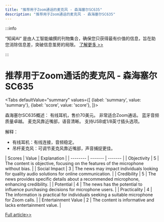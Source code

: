 ```yaml
---
title: "推荐用于Zoom通话的麦克风 - 森海塞尔SC635"
description: "推荐用于Zoom通话的麦克风 - 森海塞尔SC635"
---
```



:::info

“知闻AI“ 是由人工智能编撰的刊物集合，确保您只获得最有价值的信息，旨在助您消除信息差，突破信息茧房的局限。  [了解更多 >>](/zh-Hans/docs/guides)

:::

# 推荐用于Zoom通话的麦克风 - 森海塞尔SC635


<Tabs
	defaultValue="summary"
	values={[
	{label: 'summary', value: 'summary'},
	{label: 'score', value: 'score'},
]}>
<TabItem value="summary">


森海塞尔SC635概述：
有线耳机，售价70美元。
非常适合Zoom通话。
蓝牙音频质量卓越。
麦克风靠近嘴部，语音清晰。
支持USB或1/8英寸插头选项。

解释：
- 有线耳机：有线连接，音频稳定。
- 吊杆麦克风：可调节麦克风靠近嘴部，声音捕捉更佳。
</TabItem>
<TabItem value="score">
	| Scores     | Value   | Explanation |
	| -------- | ------- | ------- |
	| Objectivity  | 5    | The content is objective, focusing on the features of the microphone without bias.    |
	| Social Impact | 3     | The news may impact individuals looking for quality audio solutions for online communication.    |
	| Credibility    | 5    | The news provides specific details about a recommended microphone, enhancing credibility.    |
	| Potential    | 4    | The news has the potential to influence purchasing decisions for microphone users.    |
	| Practicality    | 4    | The information is practical for individuals seeking a suitable microphone for Zoom calls.    |
	| Entertainment Value    | 2    | The content is informative and lacks entertainment value.    |
</TabItem>
</Tabs>

[Full article>>](https://www.cnet.com/tech/best-microphone-for-zoom-according-to-the-cnet-staff-who-use-them/#ftag=CAD590a51e)
